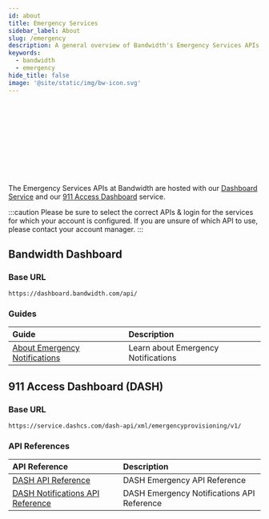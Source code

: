 ---
id: about
title: Emergency Services
sidebar_label: About
slug: /emergency
description: A general overview of Bandwidth's Emergency Services APIs
keywords:
  - bandwidth
  - emergency
hide_title: false
image: '@site/static/img/bw-icon.svg'
---


<Svg className='about-image' /> <br/>

The Emergency Services APIs at Bandwidth are hosted with our [Dashboard Service](https://dashboard.bandwidth.com/) and our [911 Access Dashboard](https://dashboard.dashcs.com/dash-board/login.jsp) service.

:::caution
Please be sure to select the correct APIs & login for the services for which your account is configured. If you are unsure of which API to use, please contact your account manager.
:::

## Bandwidth Dashboard

### Base URL

`https://dashboard.bandwidth.com/api/`

### Guides

| Guide | Description |
|:------|:------------|
| [About Emergency Notifications](/docs/emergency/dashboard/notifications) | Learn about Emergency Notifications |

## 911 Access Dashboard (DASH)

### Base URL

`https://service.dashcs.com/dash-api/xml/emergencyprovisioning/v1/`

### API References

| API Reference | Description |
|:------|:------------|
| [DASH API Reference](/apis/dash) | DASH Emergency API Reference |
| [DASH Notifications API Reference](/apis/dash-notifications) | DASH Emergency Notifications API Reference |
